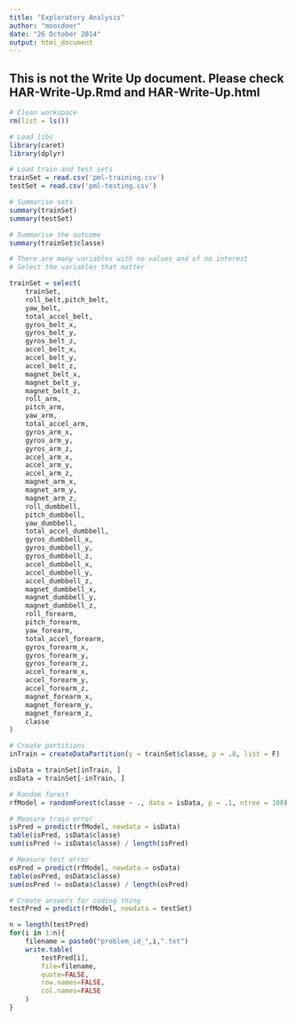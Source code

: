 ```yaml
---
title: "Exploratory Analysis"
author: "moocdoer"
date: "26 October 2014"
output: html_document
---
```


## This is not the Write Up document. Please check HAR-Write-Up.Rmd and HAR-Write-Up.html

```r
# Clean workspace
rm(list = ls())

# Load libs
library(caret)
library(dplyr)

# Load train and test sets
trainSet = read.csv('pml-training.csv')
testSet = read.csv('pml-testing.csv')

# Summarise sets
summary(trainSet)
summary(testSet)

# Summarise the outcome
summary(trainSet$classe)

# There are many variables with no values and of no interest
# Select the variables that matter

trainSet = select(
    trainSet,
    roll_belt,pitch_belt,
    yaw_belt,
    total_accel_belt,
    gyros_belt_x,
    gyros_belt_y,
    gyros_belt_z,
    accel_belt_x,
    accel_belt_y,
    accel_belt_z,
    magnet_belt_x,
    magnet_belt_y,
    magnet_belt_z,
    roll_arm,
    pitch_arm,
    yaw_arm,
    total_accel_arm,
    gyros_arm_x,
    gyros_arm_y,
    gyros_arm_z,
    accel_arm_x,
    accel_arm_y,
    accel_arm_z,
    magnet_arm_x,
    magnet_arm_y,
    magnet_arm_z,
    roll_dumbbell,
    pitch_dumbbell,
    yaw_dumbbell,
    total_accel_dumbbell,
    gyros_dumbbell_x,
    gyros_dumbbell_y,
    gyros_dumbbell_z,
    accel_dumbbell_x,
    accel_dumbbell_y,
    accel_dumbbell_z,
    magnet_dumbbell_x,
    magnet_dumbbell_y,
    magnet_dumbbell_z,
    roll_forearm,
    pitch_forearm,
    yaw_forearm,
    total_accel_forearm,
    gyros_forearm_x,
    gyros_forearm_y,
    gyros_forearm_z,
    accel_forearm_x,
    accel_forearm_y,
    accel_forearm_z,
    magnet_forearm_x,
    magnet_forearm_y,
    magnet_forearm_z,
    classe
)

# Create partitions
inTrain = createDataPartition(y = trainSet$classe, p = .8, list = F)

isData = trainSet[inTrain, ]
osData = trainSet[-inTrain, ]

# Random forest
rfModel = randomForest(classe ~ ., data = isData, p = .1, ntree = 100)

# Measure train error
isPred = predict(rfModel, newdata = isData)
table(isPred, isData$classe)
sum(isPred != isData$classe) / length(isPred)

# Measure test error
osPred = predict(rfModel, newdata = osData)
table(osPred, osData$classe)
sum(osPred != osData$classe) / length(osPred)

# Create answers for coding thing
testPred = predict(rfModel, newdata = testSet)

n = length(testPred)
for(i in 1:n){
    filename = paste0("problem_id_",i,".txt")
    write.table(
        testPred[i],
        file=filename,
        quote=FALSE,
        row.names=FALSE,
        col.names=FALSE
    )
}
```

